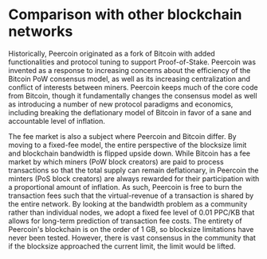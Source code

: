 <!-- KEYWORDS: comparison, blockchain, distribution, proof-of-stake, proof-of-work -->
# Comparison with other blockchain networks

Historically, Peercoin originated as a fork of Bitcoin with added functionalities and protocol tuning to support Proof-of-Stake.  Peercoin was invented as a response to increasing concerns about the efficiency of the Bitcoin PoW consensus model, as well as its increasing centralization and conflict of interests between miners.  Peercoin keeps much of the core code from Bitcoin, though it fundamentally changes the consensus model as well as introducing a number of new protocol paradigms and economics, including breaking the deflationary model of Bitcoin in favor of a sane and accountable level of inflation.

The fee market is also a subject where Peercoin and Bitcoin differ. By moving to a fixed-fee model, the entire perspective of the blocksize limit and blockchain bandwidth is flipped upside down. While Bitcoin has a fee market by which miners (PoW block creators) are paid to process transactions so that the total supply can remain deflationary, in Peercoin the minters (PoS block creators) are always rewarded for their participation with a proportional amount of inflation.  As such, Peercoin is free to burn the transaction fees such that the virtual-revenue of a transaction is shared by the entire network. By looking at the bandwidth problem as a community rather than individual nodes, we adopt a fixed fee level of 0.01 PPC/KB that allows for long-term prediction of transaction fee costs. The entirety of Peercoin's blockchain is on the order of 1 GB, so blocksize limitations have never been tested. However, there is vast consensus in the community that if the blocksize approached the current limit, the limit would be lifted.